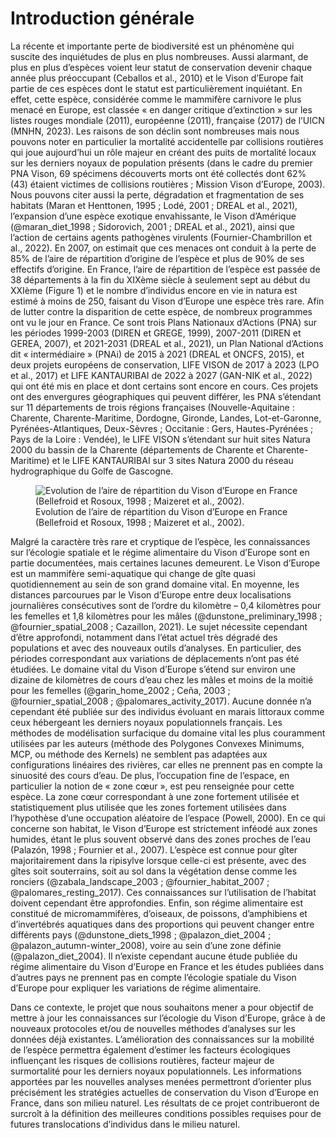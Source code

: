 # Introduction générale

La récente et importante perte de biodiversité est un phénomène qui suscite des inquiétudes de plus en plus nombreuses. Aussi alarmant, de plus en plus d’espèces voient leur statut de conservation devenir chaque année plus préoccupant (Ceballos et al., 2010) et le Vison d’Europe fait partie de ces espèces dont le statut est particulièrement inquiétant. En effet, cette espèce, considérée comme le mammifère carnivore le plus menacé en Europe, est classée « en danger critique d’extinction » sur les listes rouges mondiale (2011), européenne (2011), française (2017) de l’UICN (MNHN, 2023). Les raisons de son déclin sont nombreuses mais nous pouvons noter en particulier la mortalité accidentelle par collisions routières qui joue aujourd’hui un rôle majeur en créant des puits de mortalité locaux sur les derniers noyaux de population présents (dans le cadre du premier PNA Vison, 69 spécimens découverts morts ont été collectés dont 62% (43) étaient victimes de collisions routières ; Mission Vison d’Europe, 2003). Nous pouvons citer aussi la perte, dégradation et fragmentation de ses habitats (Maran et Henttonen, 1995 ; Lodé, 2001 ; DREAL et al., 2021), l’expansion d’une espèce exotique envahissante, le Vison d’Amérique (@maran_diet_1998 ; Sidorovich, 2001 ; DREAL et al., 2021), ainsi que l’action de certains agents pathogènes virulents (Fournier-Chambrillon et al., 2022). En 2007, on estimait que ces menaces ont conduit à la perte de 85% de l’aire de répartition d’origine de l’espèce et plus de 90% de ses effectifs d’origine. En France, l’aire de répartition de l’espèce est passée de 38 départements à la fin du XIXème siècle à seulement sept au début du XXIème (Figure 1) et le nombre d’individus encore en vie in natura est estimé à moins de 250, faisant du Vison d’Europe une espèce très rare. Afin de lutter contre la disparition de cette espèce, de nombreux programmes ont vu le jour en France. Ce sont trois Plans Nationaux d’Actions (PNA) sur les périodes 1999-2003 (DIREN et GREGE, 1999), 2007-2011 (DIREN et GEREA, 2007), et 2021-2031 (DREAL et al., 2021), un Plan National d’Actions dit « intermédiaire » (PNAi) de 2015 à 2021 (DREAL et ONCFS, 2015), et deux projets européens de conservation, LIFE VISON de 2017 à 2023 (LPO et al., 2017) et LIFE KANTAURIBAI de 2022 à 2027 (GAN-NIK et al., 2022) qui ont été mis en place et dont certains sont encore en cours. Ces projets ont des envergures géographiques qui peuvent différer, les PNA s’étendant sur 11 départements de trois régions françaises (Nouvelle-Aquitaine : Charente, Charente-Maritime, Dordogne, Gironde, Landes, Lot-et-Garonne, Pyrénées-Atlantiques, Deux-Sèvres ; Occitanie : Gers, Hautes-Pyrénées ; Pays de la Loire : Vendée), le LIFE VISON s’étendant sur huit sites Natura 2000 du bassin de la Charente (départements de Charente et Charente-Maritime) et le LIFE KANTAURIBAI sur 3 sites Natura 2000 du réseau hydrographique du Golfe de Gascogne.

![Evolution de l’aire de répartition du Vison d’Europe en France (Bellefroid et Rosoux, 1998 ; Maizeret et al., 2002).](image/evolution_repartition.jpg)

Malgré la caractère très rare et cryptique de l’espèce, les connaissances sur l’écologie spatiale et le régime alimentaire du Vison d’Europe sont en partie documentées, mais certaines lacunes demeurent. Le Vison d’Europe est un mammifère semi-aquatique qui change de gîte quasi quotidiennement au sein de son grand domaine vital. En moyenne, les distances parcourues par le Vison d’Europe entre deux localisations journalières consécutives sont de l’ordre du kilomètre – 0,4 kilomètres pour les femelles et 1,8 kilomètres pour les mâles (@dunstone_preliminary_1998 ; @fournier_spatial_2008 ; Cazaillon, 2021). Le sujet nécessite cependant d’être approfondi, notamment dans l’état actuel très dégradé des populations et avec des nouveaux outils d’analyses. En particulier, des périodes correspondant aux variations de déplacements n’ont pas été étudiées. Le domaine vital du Vison d’Europe s’étend sur environ une dizaine de kilomètres de cours d’eau chez les mâles et moins de la moitié pour les femelles (@garin_home_2002 ; Ceña, 2003 ; @fournier_spatial_2008 ; @palomares_activity_2017). Aucune donnée n’a cependant été publiée sur des individus évoluant en marais littoraux comme ceux hébergeant les derniers noyaux populationnels français. Les méthodes de modélisation surfacique du domaine vital les plus couramment utilisées par les auteurs (méthode des Polygones Convexes Minimums, MCP, ou méthode des Kernels) ne semblent pas adaptées aux configurations linéaires des rivières, car elles ne prennent pas en compte la sinuosité des cours d’eau. De plus, l’occupation fine de l’espace, en particulier la notion de « zone cœur », est peu renseignée pour cette espèce. La zone cœur correspondant à une zone fortement utilisée et statistiquement plus utilisée que les zones fortement utilisées dans l’hypothèse d’une occupation aléatoire de l’espace (Powell, 2000). En ce qui concerne son habitat, le Vison d’Europe est strictement inféodé aux zones humides, étant le plus souvent observé dans des zones proches de l’eau (Palazón, 1998 ; Fournier et al., 2007). L’espèce est connue pour gîter majoritairement dans la ripisylve lorsque celle-ci est présente, avec des gîtes soit souterrains, soit au sol dans la végétation dense comme les ronciers (@zabala_landscape_2003 ; @fournier_habitat_2007 ; @palomares_resting_2017). Ces connaissances sur l’utilisation de l’habitat doivent cependant être approfondies. Enfin, son régime alimentaire est constitué de micromammifères, d’oiseaux, de poissons, d’amphibiens et d’invertébrés aquatiques dans des proportions qui peuvent changer entre différents pays (@dunstone_diets_1998 ; @palazon_diet_2004 ; @palazon_autumn-winter_2008), voire au sein d’une zone définie (@palazon_diet_2004). Il n’existe cependant aucune étude publiée du régime alimentaire du Vison d’Europe en France et les études publiées dans d’autres pays ne prennent pas en compte l’écologie spatiale du Vison d’Europe pour expliquer les variations de régime alimentaire.

Dans ce contexte, le projet que nous souhaitons mener a pour objectif de mettre à jour les connaissances sur l’écologie du Vison d’Europe, grâce à de nouveaux protocoles et/ou de nouvelles méthodes d’analyses sur les données déjà existantes. L’amélioration des connaissances sur la mobilité de l’espèce permettra également d’estimer les facteurs écologiques influençant les risques de collisions routières, facteur majeur de surmortalité pour les derniers noyaux populationnels. Les informations apportées par les nouvelles analyses menées permettront d’orienter plus précisément les stratégies actuelles de conservation du Vison d’Europe en France, dans son milieu naturel. Les résultats de ce projet contribueront de surcroît à la définition des meilleures conditions possibles requises pour de futures translocations d’individus dans le milieu naturel.